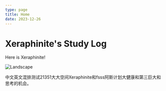 ```yaml
---
type: page
title: Home
date: 2023-12-26
---
```



# Xeraphinite's Study Log

Here is Xeraphinite!

![Landscape](https://source.unsplash.com/eaxwP9J_V6s/1600x398)

中文英文混排测试21351大大空间Xeraphinite和fsss阿斯计划大健康和第三巨大和思考的机会。
